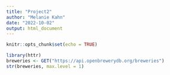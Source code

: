 ```yaml
---
title: "Project2"
author: "Melanie Kahn"
date: "2022-10-02"
output: html_document
---
```


```r
knitr::opts_chunk$set(echo = TRUE)
```

```r
library(httr)
breweries <- GET("https://api.openbrewerydb.org/breweries")
str(breweries, max.level = 1)
```